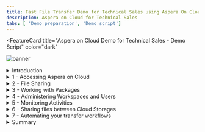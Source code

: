 ```yaml
---
title: Fast File Transfer Demo for Technical Sales using Aspera On Cloud
description: Aspera on Cloud for Technical Sales
tabs: [ 'Demo preparation', 'Demo script']
---
```


<FeatureCard
  title="Aspera on Cloud Demo for Technical Sales - Demo Script"
  color="dark"
  >

![banner](./images/banner-tech.png)

</FeatureCard>

<span id="place1"></span>

<details>
<summary>Introduction</summary>
<br/>
Hello everyone. Today we will demonstrate how Aspera on Cloud transfers, distributes, and synchronizes large files and data sets globally at maximum speed.
<br/><br/>
Today, businesses across industries are facing greater challenges moving large files and massive sets of data quickly and reliably between global sites and teams. Failing to meet these challenges can limit an organization’s ability to meet critical business imperatives that yield increased revenues, reduced costs, improved customer service, and new or improved business models.
<br/><br/>
As the size and volume of data continues to explode and permeate more business processes and decisions, the speed that data moves over the WAN becomes more crucial. However, most enterprise tools in use today cannot reliably and securely move large files and data volumes at high speed over global distances. This is due to the inherent limitations of the Internet’s underlying transfer technology called the Transmission Control Protocol (TCP).
<br/><br/>
Aspera FASP technology has the ability to move large amounts of data in a variety of ways, including both file transfer and streaming.  Regardless of the size of data - megabytes, gigabytes, or terabytes, we can transfer it quickly, securely, and reliably around the world.  Our solutions integrate the latest security technologies, practices and auditing practices to keep your data safe. Today's demo will focus on file transfer.  We will demonstrate the use of our Software as a Service solution Aspera on Cloud to upload and download files to a repository, send packages of files to another party and share files between different cloud storages.
<br/><br/>
This demo shows a typical file transfer scenario between different users in a company. Here we will see how to transfer, distribute, and synchronize files and data sets globally at maximum speed. We will learn how to accelerate collaboration with teams around the world on big data and large files. At the same time, we will see how to automate, monitor and control data transfers and workflows. By the conclusion of this demonstration, we will see how to copy and move files between different Cloud storages. <br/><br/>
Let’s get started!
<br/><br/>

(Demo intro slides <a href="./files/Aspera for TechSellers - Presentation.pptx" target="_blank" rel="noreferrer">here</a>)

<br/>


</details>

<details>
<summary>1 - Accessing Aspera on Cloud</summary>

<br/>

| **1.1** | **Accessing the Environment** |
| :--- | :--- |
| **Narration** | In this demo we are using Aspera on Cloud. Aspera on Cloud is IBM’s on-demand SaaS offering for global content transfer and exchange. The service enables organizations to move large files and data sets – securely and reliably – across on-premises and multi-cloud environments at unrivaled speed. Let’s see Aspera on Cloud in action. Let me begin by logging in.  |
| **Action** &nbsp; 1.1.1 | Open your Aspera on Cloud Demo organization URL. If you don't know your URL, open the <a href="https://ibmaspera.com/help/find-organizations" target="_blank">Welcome to IBM Aspera on Cloud page</a> and click on your organization on **Recently viewed organizations** (if you are not able to see your organization here, find your organization using your email address). <br/><br/> ![](images/access-env-1.png) |
| **Action** &nbsp; 1.1.2 | Click **Log in with IBMid**. (If necessary enter your IBMid and password)  <br/<br/> ![](images/access-env-2.png)|

<br/>

| **1.2** | **Welcome page** |
| :--- | :--- |
| **Narration** | Here we have our Aspera on Cloud organization. Using Aspera on Cloud, organizations can store and readily access files and folders in multiple cloud-based and on-premises storage systems. Sharing among users is as easy as browsing or dragging-and-dropping files – regardless of where the files are located – freeing collaboration from traditional boundaries among colleagues in both local and remote locations. <br/><br/> When we login the first time, we see the list of applications we have access to. Aspera on Cloud include multiples applications: Files to manage and share files and folders; Packages to send and download files; Activity to track usage and user activities; Automation to create automated tasks to simplify workflows and Admin to manage user and configure server settings. Users will only see and access applications that they have permission to use. <br/><br/> In this page, we can define a default app to open by default when we access or Aspera on Cloud organization. Let’s start using Files. |
| **Action** &nbsp; 1.2.1 | Describe and show all apps (don't click). <br/><br/> ![](images/welcome-1.png) |
| **Action** &nbsp; 1.2.2 | Show how to make an app default (don't click). <br/><br/> ![](images/welcome-2.png) |
| **Action** &nbsp; 1.2.3 | Open **Files**. <br/><br/> ![](images/welcome-3.png) |

<br/>

**[Go to top](#place1)**

</details>

<details>

<summary>2 - File Sharing</summary>

<br/>

| **2.1** | **Create Folder** |
| :--- | :--- |
| **Narration** | Here we are in Marketing workspace. But what is a workspace? The workspace is a collection of Aspera on Cloud users working together—on a project perhaps, or in a department or division. Users in a given workspace can freely collaborate with other members of the same workspace. <br/><br/> The workspace name displays in the upper left corner, immediately below the app name (in this case: Files).  You may be a member of more than one workspace. You may have different permissions and access in one workspace than you do in another. <br/><br/> As a workspace member in the Files app, you have access to a collection of folders shared with you by your administrator and by other members of your workspace. When others share a folder, they may share it with you only, or they may share it with multiple people. Your collection of folders may be very different than the collection of another user in the same workspace, though you may share some of the same folders. <br/><br/> Right now, we don’t have any folders in our Workspace. Let’s create the first one. |
| **Action** &nbsp; 2.1.1 | Describe and show the Marketing Workspace (don't click). <br/><br/>  ![](images/folder-1.png) |
| **Action** &nbsp; 2.1.2 | Click **New** (A), then click **Create folder** (B). <br/><br/>  ![](images/folder-2.png) |
| **Action** &nbsp; 2.1.3 | Enter **Campaigns** as your folder name (A) and click **Create** (B). <br/><br/>  ![](images/folder-3.png) |
<br/>

| **2.2** | **Upload File** |
| :--- | :--- |
| **Narration** | Files app members with proper permission can upload files and folders from any accessible source to the app. Once the file or folder is uploaded, that user can share it with others. Until the file or folder is shared, it is visible and accessible only to the user who uploaded it. As part of Marketing team, we need to share a 200MB campaign media file with other members. Let’s see how easy and quick to do it using Aspera. |
| **Action** &nbsp; 2.2.1 | Open **Campaigns** folder. <br/><br/>  ![](images/uploadfile-1.png) |
| **Action** &nbsp; 2.2.2 | Click **New** (A) and click **Upload file** (B). <br/><br/>  ![](images/uploadfile-2.png) |
| **Action** &nbsp; 2.2.3 | If Aspera Connect request permission to access your computer, click **Yes**. <br/><br/>  ![](images/uploadfile-3.png) |
| **Action** &nbsp; 2.2.4 | Feel free to select a file based in your network bandwith. If you have a good network, select a large file, for example 200 MB. <br/><br/>  ![](images/uploadfile-4.png) |
<br/>

| **2.3** | **File Transfer** |
| :--- | :--- |
| **Narration** | Aspera on Cloud uses IBM Aspera’s FASP protocol, which overcomes the limitations of other file-transfer technologies. By moving large data sets at maximum speed, reliably and securely – regardless of network conditions, physical distance between sites, and file size, type, or number – Aspera technology enables a new world of collaboration, sharing, and content delivery. Let’s see here, how fast is to transfer this large file. |
| **Action** &nbsp; 2.3.1 | Click on **Transfer Activity** button. <br/><br/>  ![](images/transfer-1.png) |
| **Action** &nbsp; 2.3.2 | Show the **Transfer Activity details**. <br/><br/>  ![](images/transfer-2.png) |
| **Action** &nbsp; 2.3.3 | Close the **Transfer Activity dialog**. <br/><br/>  ![](images/transfer-3.png) |
<br/>

| **2.4** | **Share with collaborators** |
| :--- | :--- |
| **Narration** | From the Files app we can easily Download, Move, Copy, Favorite, Send in package, and for some files we are able to Preview (for example PDFs, videos and images).  Now, let’s see how to share a folder. Let’s go back to our All Files view. <br/><br/> Sharing folders using the Aspera on Cloud Files app is like collaborating using a shared file repository. Each user has access to certain folders in the repo, with specific permissions to each folder. Files app users can share their folders with others, assigning content permissions to each recipient. Keep in mind that if you upload to your Files app, no one sees your folder until you share it with them. Let’s share our folder, by clicking on context menu and select Share. <br/><br/> In share dialog we can share with a member. We just need to enter the member’s email id. Another possibility is to enter a Workspace name to share with all workspace members. After that, we just need to define the Permissions. Behind the scenes, the user will receive an email about the Share event. Great! our folder is accessible for all members of the Workspace. Later in this demo we will see how to add users in your workspace. |
| **Action** &nbsp; 2.4.1 | Select the **200 MB file checkbox** (A). Show the actions available (B). Click **Cancel** (C).  <br/><br/>  ![](images/sharefolder-1.png) |
| **Action** &nbsp; 2.4.2 | On breadcrumbs, click on **All files** link. <br/><br/>  ![](images/sharefolder-2.png) |
| **Action** &nbsp; 2.4.3 | Click on **Menu** (A) and click **Share** (B). <br/><br/>  ![](images/sharefolder-3.png) |
| **Action** &nbsp; 2.4.4 | In the *Add collaborators* field, enter **Marketing Workspace** (A), show the different type of *Permissions* but keep **Edit** (B), then click **Add** (C). <br/><br/>  ![](images/sharefolder-4.png) |
<br/>

**[Go to top](#place1)**

</details>

<details>

<summary>3 - Working with Packages</summary>

<br/>

| **3.1** | **Sending Files** |
| :--- | :--- |
| **Narration** | So far we explored the basic functions about File app, now let’s explore the Package app! In the Packages app, a package is a collection of digital assets (files, folders, video, images, etc.) that you gather to send to one or more individuals or user groups, or to an Aspera on Cloud shared inbox. <br/><br/> Sending files and folders using the Aspera on Cloud Packages app is very much like sending an email with attachments. Senders use a simple form to address recipients and attach content. Recipients receive a copy of the content and can download it to use however they want. <br/><br/> Here, we can select files from your local machine or select a file from the Files app. And we can easily add a password protection layer. |
| **Action** &nbsp; 3.1.1 |  Click on **App switcher** button (A) and select **Packages** (B). <br/><br/> ![](images/sendfile-1.png)  |
| **Action** &nbsp; 3.1.2 |  Click **Send files** button. <br/><br/> ![](images/sendfile-2.png)  |
| **Action** &nbsp; 3.1.3 |  Enter an **external user email** in *To* field (A), enter a Title (e.g.: **Summer Campaign**) (B), click **Add files** (C) and select **Files** (D).  <br/><br/> ![](images/sendfile-3.png)  |
| **Action** &nbsp; 3.1.4 |  Go ahead and select a file from your local machine. <br/><br/> ![](images/sendfile-4.png)  |
| **Action** &nbsp; 3.1.5 |  Now click **Add Files** (A) again and now select **Upload from Files** (B). <br/><br/> ![](images/sendfile-5.png)  |
| **Action** &nbsp; 3.1.6 |  Open the **Campaigns** folder (A), select the campaign **file** (B) and click **Add** (C). <br/><br/> ![](images/sendfile-6.png)  |
| **Action** &nbsp; 3.1.7 |  Now click **Send**.  <br/><br/> ![](images/sendfile-7.png)  |
| **Action** &nbsp; 3.1.8 |  Open the **Transfer activity dialog**  (A) to show the **files transfer** (B). <br/><br/> ![](images/sendfile-8.png)  |
<br/>

| **3.2** | **Downloading a Package** |
| :--- | :--- |
| **Narration**  | Let’s see how an external user receives a package. Now, we are an external user (for example: a designer from an external Marketing agency). The designer has received an email notifying about them about the new package. <br/><br/> Great! Without any previous registration the user can download one or more files. Notice that a password was not requested. That’s because we didn’t configure it in the last step, it’s optional. Isn’t it easy? |
| **Action** &nbsp; 3.2.1 | Open external user email. Open the Aspera on Cloud email. Click on **Open IBM Aspera on Cloud**. <br/><br/> ![](images/downloadpkg-1.png)  |
| **Action** &nbsp; 3.2.2 | You are welcome to download one or more files and show how fast is the download using Aspera on Cloud. <br/><br/> ![](images/downloadpkg-2.png)  |
<br/>

| **3.3** | **Creating a Submission Link** |
| :--- | :--- |
| **Narration**  | When we need to ask another person to send us files and folders, we can send a submission link. A submission link is a feature of the Packages app. Let’s see how to manage submission links. <br/><br/> When we send a submission link, Aspera on Cloud sends an email notification to our recipients. The notification includes the submission link, which allows them to send us a digital package using Aspera’s high-speed transfer technology, whether or not they have an Aspera account. |
| **Action** &nbsp; 3.3.1 | If necessary, close the *Transfer activity dialog*. <br/><br/> ![](images/mng-sub-link-1.png)  |
| **Action** &nbsp; 3.3.2 | Click **Manage submission links**. <br/><br/> ![](images/mng-sub-link-2.png)  |
| **Action** &nbsp; 3.3.3 | On the Manage links page, click **New link**. <br/><br/> ![](images/mng-sub-link-3.png)  |
| **Action** &nbsp; 3.3.4 | Click **Send** button. <br/><br/> ![](images/mng-sub-link-4.png)  |
| **Action** &nbsp; 3.3.5 | On the *Send link* field, enter the **external user email** (A). On the *Message* field, type any message (B). Then click **Send** (C). <br/><br/> ![](images/mng-sub-link-5.png)  |
<br/>

| **3.4** | **Sending Files with a Submission Link** |
| :--- | :--- |
| **Narration**  | Now, let’s play the role of the external Marketing Designer. When a recipient clicks the submission link in the email notification, Aspera presents a sending portal that allows the user to collect the files and folders we asked for and send them to us in a digital package. The recipient of our invitation can send any number of packages until the link expires or until we revoke the link. |
| **Action** &nbsp; 3.4.1 | Log in back to the external user email. And check the new email from Aspera On Cloud. Click on **Open IBM Aspera on Cloud** button. <br/><br/> ![](images/mng-sub-link-6.png)  |
| **Action** &nbsp; 3.4.2 | In the *Send files* form, enter the **Designer's name** (A), enter the **external user email** (B), enter a title: **Campaign Logos** (C), include one or more files (D). Click **Send** (E). <br/><br/> ![](images/mng-sub-link-7.png) <br/><br/> ![](images/mng-sub-link-8.png) |
<br/>

| **3.5** | **Receiving Files with a Submission Link** |
| :--- | :--- |
| **Narration**  | Back as the marketing employee, the file we requested appears in My inbox. &nbsp; &nbsp; &nbsp; &nbsp; &nbsp; &nbsp; &nbsp; &nbsp; &nbsp; &nbsp; &nbsp; &nbsp; &nbsp; &nbsp; &nbsp; &nbsp; &nbsp; &nbsp; &nbsp; &nbsp; &nbsp; &nbsp; &nbsp; &nbsp; &nbsp; &nbsp; &nbsp; &nbsp; &nbsp; &nbsp; &nbsp; &nbsp; &nbsp; &nbsp; &nbsp; &nbsp; &nbsp; &nbsp; &nbsp; &nbsp; &nbsp; &nbsp; &nbsp; &nbsp; &nbsp; &nbsp; &nbsp; &nbsp; &nbsp; &nbsp; &nbsp; &nbsp; &nbsp; &nbsp; &nbsp; &nbsp; &nbsp; &nbsp; &nbsp; &nbsp; &nbsp; &nbsp; &nbsp; &nbsp; &nbsp; &nbsp; &nbsp; &nbsp; &nbsp; &nbsp; &nbsp; &nbsp; &nbsp; &nbsp; &nbsp; &nbsp; &nbsp; &nbsp; &nbsp; &nbsp; &nbsp; &nbsp; &nbsp; &nbsp; |
| **Action** &nbsp; 3.5.1 | Back to Marketing employee's browser, click on **My inbox**. &nbsp; &nbsp; &nbsp; &nbsp; &nbsp; &nbsp; &nbsp; &nbsp; &nbsp; &nbsp; &nbsp; &nbsp; &nbsp; &nbsp; &nbsp; &nbsp; &nbsp; &nbsp; &nbsp; &nbsp; &nbsp; &nbsp; &nbsp; &nbsp; &nbsp; &nbsp; &nbsp; &nbsp; &nbsp; &nbsp; &nbsp; &nbsp; &nbsp; &nbsp; &nbsp; &nbsp; &nbsp; &nbsp; &nbsp; &nbsp; &nbsp; &nbsp;  &nbsp; &nbsp; &nbsp; &nbsp; &nbsp; &nbsp; &nbsp; &nbsp; &nbsp; &nbsp; &nbsp; &nbsp; &nbsp; &nbsp; &nbsp; &nbsp; &nbsp; &nbsp; &nbsp; &nbsp; &nbsp; &nbsp; &nbsp; &nbsp; &nbsp; &nbsp; &nbsp; &nbsp; &nbsp; &nbsp; &nbsp; &nbsp; &nbsp; &nbsp; &nbsp; &nbsp; &nbsp; &nbsp; &nbsp; &nbsp; &nbsp; &nbsp; <br/><br/> ![](images/mng-sub-link-9.png)  |
| **Action** &nbsp; 3.5.2 | Open the new package (A). And show the files in this package (B).<br/><br/> ![](images/mng-sub-link-10.png)  |
| **Action** &nbsp; 3.5.3 | When ready, **close** the package dialog.<br/><br/> ![](images/mng-sub-link-11.png)  |
<br/>

| **3.6** | **Creating a Shared Inbox** |
| :--- | :--- |
| **Narration**  | Now, let’s check the Shared Inbox concept. A shared inbox is an optional workspace feature similar to a drop box: we can send content directly and simultaneously to all members of the shared inbox without having to address it to particular users or user groups. Let’s create one shared inbox! <br/><br/> Initially we need to enter basic information, for example, a name. Now, we can define more details for this shared inbox. For example, add members, manage links, define settings and email notifications. <br/><br/> As a workspace manager, we can configure metadata fields. When present, these fields allow senders to apply metadata tags to packages they send to a shared inbox; these tags provide information about the package contents without requiring the recipient to open the package. The metadata also allows shared inbox members to search and sort packages easily. If any metadata data fields are required, we cannot send the package without addressing the required field. <br/><br/> Let’s add two metadata fields in our A/B Testing inbox. First a Date-time field to inform the Test Date, and second a Dropdown menu to select the Test Campaign. |
| **Action** &nbsp; 3.6.1 | Click on **Manage shared inboxes**. <br/><br/> ![](images/shared-inbox-1.png)  |
| **Action** &nbsp; 3.6.2 | Click **Create new**. <br/><br/> ![](images/shared-inbox-2.png) |
| **Action** &nbsp; 3.6.3 | Enter a *Name* for your shared inbox (e.g.: **A/B Testing**) (A) and click **Save** (B).<br/><br/> ![](images/shared-inbox-3.png) |
| **Action** &nbsp; 3.6.4 | Show the **Members** tab.<br/><br/> ![](images/shared-inbox-4.png) |
| **Action** &nbsp; 3.6.5 | Show the **Manage links** tab.<br/><br/> ![](images/shared-inbox-5.png) |
| **Action** &nbsp; 3.6.6 | Show the **Settings** tab.<br/><br/> ![](images/shared-inbox-6.png) |
| **Action** &nbsp; 3.6.7 | Open **Metadata** tab (A) and click **Add field** (B).<br/><br/> ![](images/shared-inbox-7.png) |
| **Action** &nbsp; 3.6.8 | Define the metadata as **Date-time** Type (A), **Test Date** as *Label* (B), and *Required* as **On** (C). Click **Save** (D).<br/><br/> ![](images/shared-inbox-8.png) |
| **Action** &nbsp; 3.6.9 | Click **Add field** button again.<br/><br/> ![](images/shared-inbox-9.png) |
| **Action** &nbsp; 3.6.10 | Now, define the metadata as **Dropdown menu** *Type* (A), enter **Campaign** as *Label* (B), click *four* times on **Add Option** button (C) to add the options: **Spring, Summer, Fall and Winter** (D). Click **Save** (E).<br/><br/> ![](images/shared-inbox-10.png) |
| **Action** &nbsp; 3.6.11 | Click **Save**. <br/><br/> ![](images/shared-inbox-11.png) |
<br/>

| **3.7** | **Submitting a Package to a Shared Inbox** |
| :--- | :--- |
| **Narration**  | Let’s test it! To do this we need to send files to our A/B Testing shared inbox. Enter the basic package information, next enter the specific package metadata for our A/B Testing shared inbox. <br/><br/> Now all members of our Shared inbox will receive a notification about the new package. We can check it by accessing our A/B Testing. From here we can explore each package with all the assets and metadata. |
| **Action** &nbsp; 3.7.1 | Click **Send files**.<br/><br/> ![](images/shared-inbox-12.png)  |
| **Action** &nbsp; 3.7.2 | Click on To field and select **Shared Inbox: A/B Testing** (A), enter **B2B Site A/B Testing** as *Title* (B), click **Add files** (C), include some files from your machine (D) and click **Next** (E). <br/><br/> ![](images/shared-inbox-13.png)  |
| **Action** &nbsp; 3.7.3 | Enter a *Test Date* (A) and select **Summer** as *Campaign* (B). Click **Send** (C).<br/><br/> ![](images/shared-inbox-14.png)  |
| **Action** &nbsp; 3.7.4 | Open the **A/B Testing** inbox. <br/><br/> ![](images/shared-inbox-15.png)  |
| **Action** &nbsp; 3.7.5 | Click to open the **B2B Site A/B Testing** package (A). On the **Assets** tab (B), you can show the file shared with all inbox members (C).<br/><br/> ![](images/shared-inbox-16.png)  |
| **Action** &nbsp; 3.7.6 | Open the **Metadata** tab (A), to show the package metadata (B). <br/><br/> ![](images/shared-inbox-17.png)  |
| **Action** &nbsp; 3.7.7 | **Close** the Package dialog.<br/><br/> ![](images/shared-inbox-18.png)  |
<br/>

**[Go to top](#place1)**

</details>

<details>

<summary>4 - Administering Workspaces and Users</summary>

<br/>

| **4.1** | **Create Workspace** |
| :--- | :--- |
| **Narration** | Now, let's explore the basic Administration features of Aspera on Cloud. We’ll start with Workspace creation. As I explained earlier, the workspace is a collection of users working together. The users, packages, files, and folders in one workspace are completely separate from those in another workspace.<br/><br/>So far, we have only one workspace in our organization: Marketing Workspace. Let's create another one: Sales Workspace. <br/><br/>Using the workspace admin page, we can add members to a workspace, define workspace settings or configure the applications available in the Workspace.|
| **Action** &nbsp; 4.1.1 | Open the **App switcher** menu (A) and select **Admin** (B). <br/><br/> ![](images/admin-workspace-1.png)  |
| **Action** &nbsp; 4.1.2 | In the **Workspaces** (A) page, click **Create new** (B).  <br/><br/> ![](images/admin-workspace-2.png) |
| **Action** &nbsp; 4.1.3 | Enter **Sales Workspace** as *Name* (A). Keep the default Storage location. Then click **Create** (B). <br/><br/> ![](images/admin-workspace-3.png) |
| **Action** &nbsp; 4.1.4 | Show the Workspace administration capabilities. <br/><br/> ![](images/admin-workspace-4.png) |
<br/>

| **4.2** | **Shared Folders** |
| :--- | :--- |
| **Narration** | Let's explore the Applications tab to define some Applications settings for this new Workspace. By selecting the Files app, we can unselect the use of global app settings and define specific configurations for the Files app in this new workspace, for example, we can define who can share folders via public links. <br/><br/>Now, let's see how to define a Shared folder in a Workspace. First, we need to create the folder, then give permission to all workspace members.<br/><br/>Before we test it, we need to add our user as member of this workspace. Let's do it! <br/><br/>Great! Now we are ready to test it. We just need to open the Files app. Switch to the new Sales Workspace. Voilá! we can see the Shared folder that we have just created and shared with all workspace members.|
| **Action** &nbsp; 4.2.1 | Open the **Applications** tab (A) and click on **Files** app (B). <br/><br/> ![](images/admin-workspace-5.png)  |
| **Action** &nbsp; 4.2.2 | Uncheck the **Use global app settings** (A) and show some *Collaboration settings* (B).   <br/><br/> ![](images/admin-workspace-6.png) |
| **Action** &nbsp; 4.2.3 | Click **Shared folders**. <br/><br/> ![](images/admin-workspace-7.png) |
| **Action** &nbsp; 4.2.4 | Click **Create new**. <br/><br/> ![](images/admin-workspace-8.png) |
| **Action** &nbsp; 4.2.5 | Copy and Paste the **Secret** of your Access Key (check in Demo Preparation how to do it) (A) and click **Log in** (B). <br/><br/> ![](images/admin-workspace-9.png)  |
| **Action** &nbsp; 4.2.6 | Click **Create folder**.  <br/><br/> ![](images/admin-workspace-10.png) |
| **Action** &nbsp; 4.2.7 | Enter **Sales Enablement** as folder Name (A). Click **Create** (B). <br/><br/> ![](images/admin-workspace-11.png) |
| **Action** &nbsp; 4.2.8 | Select **Sales Enablement** (A) and click **Submit** (B). <br/><br/> ![](images/admin-workspace-12.png) |
| **Action** &nbsp; 4.2.9 | Click **Add all workspace members**. <br/><br/> ![](images/admin-workspace-13.png)  |
| **Action** &nbsp; 4.2.10 | Keep the default values and click **Add**.  <br/><br/> ![](images/admin-workspace-14.png) |
| **Action** &nbsp; 4.2.11 | On the breadcrumbs menu, click on **...** (three dots) link (A). And select **Sales Workspace** (B). <br/><br/> ![](images/admin-workspace-15.png) |
| **Action** &nbsp; 4.2.12 | Open the **Members** tab (A) and click on **Add members** button (B). <br/><br/> ![](images/admin-workspace-16.png) |
| **Action** &nbsp; 4.2.13 | On the *Search for new members* field, enter and select your user (A) and click on **Add** (B). <br/><br/> ![](images/admin-workspace-17.png)  |
| **Action** &nbsp; 4.2.14 | Click to **Refresh** the page.  <br/><br/> ![](images/admin-workspace-18.png) |
| **Action** &nbsp; 4.2.15 | Open the **App switcher** menu again (A) and select **Files** (B). <br/><br/> ![](images/admin-workspace-19.png) |
| **Action** &nbsp; 4.2.16 | Open the Workspace **menu** (A) and select **Sales Workspace** (B). <br/><br/> ![](images/admin-workspace-20.png) |
| **Action** &nbsp; 4.2.17 | Show the new **Sales Enablement**, shared folder. <br/><br/> ![](images/admin-workspace-21.png) |
<br/>

| **4.3** | **Manage Users** |
| :--- | :--- |
| **Narration** | Let's see how to manage users in our organization. Back to the Admin app, we need to open the Users and Management menu. From here we can see all registered users and their status. Let's create a new user. <br/><br/>Now that we have the new user invited to join our organization, let's define his or her workspace membership.  We can easily add a new membership, by defining a role as a workspace manager in our Sales Workspace. Another way to manage users is using Group. The process is almost the same.|
| **Action** &nbsp; 4.3.1 | Open the **App switcher** menu (A) and select **Admin** (B). <br/><br/> ![](images/manage-users-1.png)  |
| **Action** &nbsp; 4.3.2 | Open **Users > Management** menu (A) and click **Create new** (B).  <br/><br/> ![](images/manage-users-2.png) |
| **Action** &nbsp; 4.3.3 | On the *Invite people to join this organization* enter a user id (A). Then click **Create** (B). <br/><br/> ![](images/manage-users-3.png) |
| **Action** &nbsp; 4.3.4 | Open the **Workspace memberships** tab (A). And click on **Add workspace memberships** (B). <br/><br/> ![](images/manage-users-4.png) |
| **Action** &nbsp; 4.3.5 | On the *Role* field, select **Workspace manager** (A), on the *Search for workspaces* field, type and select **Sales Workspace** (B). And click **Add** (C). <br/><br/> ![](images/manage-users-5.png)  |
| **Action** &nbsp; 4.3.6 | On the breadcrumbs menu, click on **Users**.  <br/><br/> ![](images/manage-users-6.png) |
| **Action** &nbsp; 4.3.7 | Here you can show the new user as *Pending* status. <br/><br/> ![](images/manage-users-7.png) |
<br/>

**[Go to top](#place1)**

</details>


<details>

<summary>5 - Monitoring Activities</summary>

<br/>

| **5.1** | **Transfer Activity** |
| :--- | :--- |
| **Narration** | Let’s explore the monitoring capabilities of Aspera on Cloud. The Activity app shows app events and the performance, history, and usage for file transfers. Activity’s responsive engine streams log data to the web application, generating interactive visualizations of real-time and historical data. <br/><br/> Let’s explore the first capability: Transfer activity. Here we can view historic and live transfer activity based on filters. <br/><br/> This page displays real-time and historical transfer data for the organization. It includes context for a given transfer, such as the time of the transfer and whether it completed or failed. We can also review performance data for the resources (workspaces, nodes, and users) associated with your workspace. This can help us identify issues in the system; for example, an inactive server may need to be evaluated for connectivity issues. <br/><br/> And we can easily export the data into a .CSV file and use in any other Data Visualization tool. |
| **Action** &nbsp; 5.1.1 | Open the **App switcher** menu (A) and select **Activity** (B). <br/><br/> ![](images/transfer-activity-1.png)  |
| **Action** &nbsp; 5.1.2 | On the **Transfer activity** page (A), change the filter to show more data (B). Show the information on top of the page (C). <br/><br/> ![](images/transfer-activity-2.png) |
| **Action** &nbsp; 5.1.3 | Scroll down the page, and show the information on bottom of the page. <br/><br/> ![](images/transfer-activity-3.png) |
| **Action** &nbsp; 5.1.4 | Click **Export**. <br/><br/> ![](images/transfer-activity-4.png) |
| **Action** &nbsp; 5.1.5 | Keep the default name (A) and click **Export** (B). You are welcome to show the downloaded CSV file. <br/><br/> ![](images/transfer-activity-5.png) |
<br/>

| **5.2** | **Volume Usage** |
| :--- | :--- |
| **Narration** | Exploring some more, let’s take a look at the second capability of the Activity app: Volume Usage. <br/><br/> Use the Volume usage page to monitor transfer volume for our entire organization or filtered by each component of the transfer system: entitlements, nodes, access keys, workspaces, and users. We can zoom in to data based on configurable time spans. <br/><br/> The graph displays aggregate volume data for a selected time period. The graph is interactive. We can hover over any bar on the graph to see upload and download values for that point in time. |
| **Action** &nbsp; 5.2.1 | Click on **Volume usage**. <br/><br/> ![](images/volume-usage-1.png)  |
| **Action** &nbsp; 5.2.2 | Hover over any bar on the graph to see upload and download values for that point in time. <br/><br/> ![](images/volume-usage-2.png)  |
<br/>

| **5.3** | **File Access** |
| :--- | :--- |
| **Narration** | Let’s see the File Access capability. The File access page displays file accesses by user name or file name. <br/><br/> For example, here we can see all file permissions assigned to our current user. We can use the pagination buttons to check all files. <br/><br/> Another possibility is to use the search field to check the users who have permissions to a specific file. Let’s try it with Campaigns files. <br/><br/> Here we can see the users and the permissions that they have in this file. In this case, it is only one user. |
| **Action** &nbsp; 5.3.1 | Click on **File access**. <br/><br/> ![](images/fileaccess-1.png) |
| **Action** &nbsp; 5.3.2 | By default, the first view of File access page will show all the file permissions assigned to the current user (A), maybe it is necessary to use next page button to find a useful file (B). <br/><br/> ![](images/fileaccess-2.png) |
| **Action** &nbsp; 5.3.3 | On the search field, enter **Campaigns** as the file name (A) and select one of the file that you see in the result dialog (B). <br/><br/> ![](images/fileaccess-3.png) |
| **Action** &nbsp; 5.3.4 | Show the user and permission in this specific file. <br/><br/> ![](images/fileaccess-4.png) |
<br/>

| **5.4** | **Application Events** |
| :--- | :--- |
| **Narration** | We arrived at the final capability to explore, the Application events page. <br/><br/> The Application events page displays data for all app events, filterable by event type (such as user login or file creation), and time. Here we can get insights into events throughout our Aspera on Cloud applications, for security and monitoring purposes. <br/><br/> We can monitor different types of events, some examples include: Log in, log out; workspace creation or deletion; packages sent, received or downloaded; File uploaded; Folder shared; or even when a User has left a shared folder. |
| **Action** &nbsp; 5.4.1 | Click on **Application events**. <br/><br/> ![](images/appevents-1.png) |
| **Action** &nbsp; 5.4.2 | Filter by specific **date**. <br/><br/> ![](images/appevents-2.png) |
| **Action** &nbsp; 5.4.3 | Show and filter by specific Event type (e.g.: **Sent a package**). <br/><br/> ![](images/appevents-3.png) |

<br/>

**[Go to top](#place1)**

</details>

<details>

<summary>6 - Sharing files between Cloud Storages </summary>

<br/>

| **6.1** | **Attach your IBM Cloud storage** |
| :--- | :--- |
| **Narration** | We can attach an existing Cloud storage to your Aspera on Cloud organization. Once attached, we can make the bucket and its contents available to our users in the form of administratively shared folders.<br/><br/>To attach our Cloud Storages in Aspera on Cloud, we need to create nodes. An IBM Aspera node is a computing machine (physical, virtual, or container) on which IBM Aspera High-Speed Transfer Server software is installed. The Aspera on Cloud subscription comes provisioned with one node, managed by IBM Aspera and connected to storage in IBM Cloud. We can connect additional storage to our Aspera on Cloud organization, either by attaching our own IBM Aspera HSTS node or cluster, or by using Aspera Transfer Service (ATS), the Aspera-managed auto-scaling transfer cluster.<br/><br/>Now, let's use the Admin app to create a new node using IBM Cloud Object Storage (COS). On the new node page, let's attach a cloud storage. Here we enter all the details of our IBM Cloud Object Storage. It is important to highlight that our IBM Cloud Storage must be in a region that is supported by the transfer service. In this demo, we will use a Storage in the United States South region. Now, we just need to enter access key and secret profile.<br/><br/>Great, here we have our IBM COS node. We just need to save the node access key and secret, because we will need that later to manage this node.|
| **Action** &nbsp; 6.1.1 |  Open the **App switcher** menu (A) and select **Admin** (B).<br/><br/> ![](images/attach-icos-1.png) |
| **Action** &nbsp; 6.1.2 |  Open the **Nodes and storage** menu (A) and click on **Nodes** page (B).<br/><br/> ![](images/attach-icos-2.png) |
| **Action** &nbsp; 6.1.3 |  Click **Create new**. <br/><br/> ![](images/attach-icos-3.png) |
| **Action** &nbsp; 6.1.4 |  Click **Attach my cloud storage**.<br/><br/> ![](images/attach-icos-4.png) |
| **Action** &nbsp; 6.1.5 |  Enter **IBM-COS** as *Name* (A). Select **IBM COS** as *Storage*  (B). Select **us-south** as *Region* (C). Paste your **access_key_id** in *Access key ID* field (D), copied in the Demo Preparation part. Paste your **secret_access_key** in *Access key* secret field (E), copied in the Demo Preparation part.  Paste the **Bucket name** in Bucket field (F), copied in the Demo Preparation part. Enter **/** in *Path* field (G). Then click **Create** (H). <br/><br/> ![](images/attach-icos-5.png) |
| **Action** &nbsp; 6.1.6 |  **Download** or take notes of your IBM-COS node **Access key** (A) and **Secret** (B). You will need them later. **Close** the dialog (C).<br/><br/> ![](images/attach-icos-6.png) |
| **Action** &nbsp; 6.1.7 |  Paste your **IBM-COS Secret** (A) and click **Log in** (B). <br/><br/> ![](images/attach-icos-7.png) |
<br/>

| **6.2** | **Attach your Azure Blob storage (Optional)** |
| :--- | :--- |
| **Narration** | Now, let's create a new node using Azure Blob Storage. Let's repeat the same steps, but now let's select Azure Blob Storage. It is important to highlight that our Azure Storage must be in a region that is supported by the transfer service. In this demo, we will use a Storage in the U.S. South region. As before we have to enter access key and secret profile.<br/><br/>Great, here we have our Azure node. We just need to save the node access key and secret, because we will need that later to manage this Azure node. |
| **Action** &nbsp; 6.2.1 |  On the *Breadcrumbs*, click on **Nodes**.<br/><br/> ![](images/attach-azure-1.png) |
| **Action** &nbsp; 6.2.2 |  Click **Create new**.<br/><br/> ![](images/attach-azure-2.png) |
| **Action** &nbsp; 6.2.3 |  Click **Attach my cloud storage**.<br/><br/> ![](images/attach-azure-3.png) |
| **Action** &nbsp; 6.2.4 |  Enter **Azure** as *Name* (A). Select **Microsoft Azure Blob** as *Storage*  (B). Select **eastus** as *Region* (C). Select **Block** as *API type* (D). Select **Key** as *Storage credentials* (E). Paste your **Storage account name** in *Storage account* field (F), copied in the Demo Preparation part. Paste your **Key** in *Key* field (G), copied in the Demo Preparation part.  Copy the **Container name** in *Container* field (H). <br/><br/> ![](images/attach-azure-4.png) |
| **Action** &nbsp; 6.2.5 |  Enter **/** in *Path* field (A). Then click **Create** (B). <br/><br/> ![](images/attach-azure-5.png) |
| **Action** &nbsp; 6.2.6 |  **Download** or take notes of your Azure node **Access key** (A) and **Secret** (B). You will need them later. **Close** the dialog (C).<br/><br/> ![](images/attach-azure-6.png) |
| **Action** &nbsp; 6.2.7 |  Paste your **Azure** (A) and click **Log in** (B).<br/><br/> ![](images/attach-azure-7.png) |
<br/>

| **6.3** | **Create Shared Folders using IBM-COS node** |
| :--- | :--- |
| **Narration** | Now that we have our nodes attached with Cloud Storage, we can use them to support a workspace. Let's create a Shared Folder using IBM-COS in Marketing Workspace. Let's open the Marketing Workspace configuration page. In the Files Application settings, let's create a Shared Folder. But now, we will use the IBM-COS storage. Let's take advantage this UI to create a new folder in the IBM Cloud Object Storage. Now the IBM-COS share folder is created, let's share this with all Workspace members. |
| **Action** &nbsp; 6.3.1 |  Click on **Workspaces**.<br/><br/> ![](images/cloud-folder-1.png) |
| **Action** &nbsp; 6.3.2 |  Click on **Marketing Workspace**.<br/><br/> ![](images/cloud-folder-2.png) |
| **Action** &nbsp; 6.3.3 |  Open the **Applications** tab (A) and click on **Files** app (B).<br/><br/> ![](images/cloud-folder-3.png) |
| **Action** &nbsp; 6.3.4 |  Click **Shared folders**.<br/><br/> ![](images/cloud-folder-4.png) |
| **Action** &nbsp; 6.3.5 |  Click **Create new**.<br/><br/> ![](images/cloud-folder-5.png) |
| **Action** &nbsp; 6.3.6 |  Select **IBM-COS** node (A). Paste the Secret of your IBM-COS node (B) and click **Log in** (C).<br/><br/> ![](images/cloud-folder-6.png) |
| **Action** &nbsp; 6.3.7 |  Click **Create folder**.<br/><br/> ![](images/cloud-folder-7.png) |
| **Action** &nbsp; 6.3.8 |  Enter **Campaigns** as folder Name (A). Click **Create** (B).<br/><br/> ![](images/cloud-folder-8.png) |
| **Action** &nbsp; 6.3.9 |  Enter **IBM-COS** as *Display name* (A) and click **Submit** (B).<br/><br/> ![](images/cloud-folder-9.png) |
| **Action** &nbsp; 6.3.10 |  Click **Add all workspace members**.<br/><br/> ![](images/cloud-folder-10.png) |
| **Action** &nbsp; 6.3.11 |  Keep the default values and click **Add**. <br/><br/> ![](images/cloud-folder-11.png) |
| **Action** &nbsp; 6.3.12 |  On the breadcrumbs menu, click on **Shared folders**.<br/><br/> ![](images/cloud-folder-12.png) |
<br/>

| **6.4** | **Create Shared Folders using Azure node (Optional)** |
| :--- | :--- |
| **Narration** | Now, let's repeat the same steps using the Azure Blob Storage. Let's create a Testing folder in the Azure storage. And share the Azure shared folder with all workspace members. |
| **Action** &nbsp; 6.4.1 |  Click **Create new**.<br/><br/> ![](images/azure-folder-1.png) |
| **Action** &nbsp; 6.4.2 |  Select **Azure** node (A). Paste the **Secret** of your Azure node (B) and click **Log in** (C).<br/><br/> ![](images/azure-folder-2.png) |
| **Action** &nbsp; 6.4.3 |  Click **Create folder**.<br/><br/> ![](images/azure-folder-3.png) |
| **Action** &nbsp; 6.4.4 |  Enter **Testing** as folder Name (A). Click **Create** (B).<br/><br/> ![](images/azure-folder-4.png) |
| **Action** &nbsp; 6.4.5 |  Enter **Azure** as *Display name* (A) and click **Submit** (B).<br/><br/> ![](images/azure-folder-5.png) |
| **Action** &nbsp; 6.4.6 |  Click **Add all workspace members**.<br/><br/> ![](images/azure-folder-6.png) |
| **Action** &nbsp; 6.4.7 |  Keep the default values and click **Add**. <br/><br/> ![](images/azure-folder-7.png) |
| **Action** &nbsp; 6.4.8 |  On the breadcrumbs menu, click on **...** (three dots) link (A). And select **Marketing Workspace** (B).<br/><br/> ![](images/azure-folder-8.png) |
| **Action** &nbsp; 6.4.9 |  Click **Save**. <br/><br/> ![](images/azure-folder-9.png) |
| **Action** &nbsp; 6.4.10 |  Click **Refresh**. <br/><br/> ![](images/azure-folder-10.png) |
<br/>

| **6.5** | **Copy files between different Cloud Providers (Optional)** |
| :--- | :--- |
| **Narration** | Great, now we should have two folders in our Marketing Workspace, one is showing files in IBM Cloud Object Storage and other is showing files in Azure Blob Storage. Let's check them! <br/><br/>We just need to open the Files app, and voilá! we have our two shared folders using different cloud providers. Let's see the files there! <br/><br/>Here we have the Azure Shared folder. This New Site Project file and the Testing folders are stored in Azure Blob Storage. Now, let's explore the IBM-COS shared folder. The Campaign Video and the Campaigns folder are stored in IBM Cloud Object Storage. <br/><br/>Now, let's see how easy is to use Aspera UI to copy or move files between different Cloud Storages. We just need to select the file and click copy. Then select the other Storage folder. It is easy, isn't? And more, you are using the IBM Aspera's FASP protocol, which overcomes the limitations of other file-transfer technologies. With this technology you can move large data sets at maximum speed. <br/><br/>Here we are transferring file from IBM Cloud Object Storage to Azure Blob Storage, but we can do that with other Cloud Providers too, including AWS S3 and Google Cloud Storage.|
| **Action** &nbsp; 6.5.1 |  Open the **App switcher** menu (A) and select **Files** (B).<br/><br/> ![](images/copy-files-cloud-1.png) |
| **Action** &nbsp; 6.5.2 |  On the Workspace switcher (A), change to **Marketing Workspace** (B). <br/><br/> ![](images/copy-files-cloud-2.png) |
| **Action** &nbsp; 6.5.3 |  Open the **Azure** folder.<br/><br/> ![](images/copy-files-cloud-3.png) |
| **Action** &nbsp; 6.5.4 |  Show the file available in Azure Blob Storage (A) and show the folder created in the previous section (B).<br/><br/> ![](images/copy-files-cloud-4.png) |
| **Action** &nbsp; 6.5.5 |  On the *Breadcrumbs*, click on **All files**.<br/><br/> ![](images/copy-files-cloud-5.png) |
| **Action** &nbsp; 6.5.6 |  Click on **IBM-COS** folder.<br/><br/> ![](images/copy-files-cloud-6.png) |
| **Action** &nbsp; 6.5.7 |  Show the file available in IBM Cloud Object Storage (A) and show the folder created in the previous section (B). <br/><br/> ![](images/copy-files-cloud-7.png) |
| **Action** &nbsp; 6.5.8 |  Click the **Checkbox** (A) of *Campaign Video* file and click **Copy** (B).<br/><br/> ![](images/copy-files-cloud-8.png) |
| **Action** &nbsp; 6.5.9 |  Click **Azure** folder (A) and click **Copy** (B). <br/><br/> ![](images/copy-files-cloud-9.png) |
| **Action** &nbsp; 6.5.10 |  **Open** the *Transfer activity* dialog (A) and show the **node to node** transfer (B). <br/><br/> ![](images/copy-files-cloud-10.png) |
| **Action** &nbsp; 6.5.11 |  **Close** the *Transfer activity* dialog (A) and open the **All files** link on *Breadcrumbs* (B).<br/><br/> ![](images/copy-files-cloud-11.png) |
| **Action** &nbsp; 6.5.12 |  Open the **Azure** folder. <br/><br/> ![](images/copy-files-cloud-3.png) |
| **Action** &nbsp; 6.5.13 |  Show the **Campaign Video** file. <br/><br/> ![](images/copy-files-cloud-13.png) |
| **Action** &nbsp; 6.5.14 |  You are welcome to repeat the steps and now copy the New Site Project file from Azure to IBM-COS. |
<br/>

**[Go to top](#place1)**

</details>

<details>

<summary>7 - Automating your transfer workflows</summary>

<br/>

| **7.1** | **Create a Workflow** |
| :--- | :--- |
| **Narration** | The Automation app in Aspera on Cloud lets us create automated workflows that initiate file transfers, make calls to an API, and send notifications to users. In this part of the demo we will explore this app, its components, key concepts for automated workflows and jobs, and provides an example use case, to copy files received in a Shared Inbox to a Third party cloud storage. Let's get started!<br/><br/>Here in the Automation app, we begin by creating a new Campaign Automation workflow. |
| **Action** &nbsp; 7.1.1 |  Open the **App switcher** menu (A) and select **Automation** (B).<br/><br/> ![](images/automation-1.png) |
| **Action** &nbsp; 7.1.2 |  Click **Create new**.<br/><br/> ![](images/automation-2.png) |
| **Action** &nbsp; 7.1.3 |  Enter **Campaign Automation** as workflow *Name* (A). Click **Submit** (B). <br/><br/> ![](images/automation-3.png) |
<br/>

| **7.2** | **Define a Trigger** |
| :--- | :--- |
| **Narration** | The first thing we need to define is how to trigger the workflow. Workflow triggers include scheduled or time based events; file, folder, and shared inbox events; and so on. For our demo, let's use a Shared inbox event. In this case, the workflow will start when a package arrives in an inbox. <br/><br/>Let's select the A/B Testing inbox that we created previously in the Marketing Workspace. |
| **Action** &nbsp; 7.2.1 |  Click **Shared inbox event**.<br/><br/> ![](images/trigger-1.png) |
| **Action** &nbsp; 7.2.2 |  Type and select **Marketing Workspace** in *Workspace* field (A). In **Shared inbox**, select the **A/B Testing** (B). Keep all the other values as default. Click **Save** (C). <br/><br/> ![](images/trigger-2.png) |
<br/>

| **7.3** | **Define an Action** |
| :--- | :--- |
| **Narration** | Now, we need to define an action to be executed after the workflow trigger. Workflow actions include transfer, send a package, notify, call an API, and so on. In this demo, let's use a Transfer action. This action will transfer the files received in the Shared inbox to a Node folder. In our case, the workflow will copy the files to Azure Testing folder. |
| **Action** &nbsp; 7.3.1 |  Click on the **Add step (+)** button.<br/><br/> ![](images/action-1.png) |
| **Action** &nbsp; 7.3.2 |  Select **Transfer** as action type.<br/><br/> ![](images/action-2.png) |
| **Action** &nbsp; 7.3.3 |  Open the **Source of your transfer** section (A). On the *Source location* field, select **Same as trigger** (B). Open the **Destination of your transfer** section (C). On *Select a folder* field, select **On a node** (D).  Click **Select a node** button (E). <br/><br/> ![](images/action-3.png) |
| **Action** &nbsp; 7.3.4 |  Select **Azure** as node Name (A).  And paste your **Azure Node Secret** (B). Click **Log in** (C).<br/>Note: If you didn't create an Azure Trial account because the Credit Card issue, no problem, go ahead and select IBM-COS as node. Any external node storage works for this scenario. <br/><br/> ![](images/action-4.png) |
| **Action** &nbsp; 7.3.5 |  Select the **Testing** folder, or any other folder available in your node (A) and click **Select** (B).<br/><br/> ![](images/action-5.png) |
| **Action** &nbsp; 7.3.6 |  Keep the other values as default and click **Save**. <br/><br/> ![](images/action-6.png) |
<br/>

| **7.4** | **Testing the Workflow** |
| :--- | :--- |
| **Narration** | Great, our workflow is ready. Before we test it, let's activate it! To activate the workflow we’ll  submit a file to our A/B Testing Shared inbox in Package app. <br/><br/>We just need to select a file to submit, and inform the package metadata, including the Test Date and Campaign type. <br/><br/>Great, our file was submitted. |
| **Action** &nbsp; 7.4.1 |  Click **Activate**.<br/><br/> ![](images/testing-wfw-1.png) |
| **Action** &nbsp; 7.4.2 |  Click **Activate** again.<br/><br/> ![](images/testing-wfw-2.png) |
| **Action** &nbsp; 7.4.3 |  Open the **App switcher** menu (A) and select **Packages** (B).<br/><br/> ![](images/testing-wfw-3.png) |
| **Action** &nbsp; 7.4.4 |  Click **Send files**.<br/><br/> ![](images/testing-wfw-4.png) |
| **Action** &nbsp; 7.4.5 |  Select **A/B Testing** Shared inbox in *To* field (A). Enter a *Title* (e.g.: **Mobile App A/B Testing**) (B). Click **Add files > Files** button (C). And select a file (e.g.: 10 Mb) in your local machine (D). Click **Next** (E).<br/><br/> ![](images/testing-wfw-5.png) |
| **Action** &nbsp; 7.4.6 |  Enter a **Test Date** (A). Select a *Campaign* type (e.g.: **Fall**) (B). And click **Send** (C).<br/><br/> ![](images/testing-wfw-6.png) |
| **Action** &nbsp; 7.4.7 |  **Open** the *Transfer activity* dialog (A). Check the *File Uploading* message (B). When is done, **close** the *Transfer activity* dialog (C). <br/><br/> ![](images/testing-wfw-7.png) |
<br/>

| **7.5** | **Check the Automation** |
| :--- | :--- |
| **Narration** | Now, let's check our automation. Back to the Automation app, let's open the Job queue page. <br/><br/>In this page, we can see all running, queued and completed jobs. After few minutes, we can see that our first campaign automation job is completed. Here we can see the job details. <br/><br/>Let's use our Azure shared folder in Files app to confirm that our file was copied to Azure Blob Storage. <br/><br/>Great, here we can see the file that we sent using the Package app. It was copied to Azure. With this simple automation, it is easy to enable teams that are using other cloud providers to collaborate and work with different files and take advantage of fast file sharing of Aspera on Cloud to move large files around the globe. <br/><br/>We have arrived at the conclusion of our demonstration.|
| **Action** &nbsp; 7.5.1 |  Open the **App switcher** menu (A) and select **Automation** (B).<br/><br/> ![](images/chk-automation-1.png) |
| **Action** &nbsp; 7.5.2 |  Click **Job queue**.<br/><br/> ![](images/chk-automation-2.png) |
| **Action** &nbsp; 7.5.3 |  Open the **Campaign Automation** *job* to see the *Job details* dialog.<br/><br/> ![](images/chk-automation-3.png) |
| **Action** &nbsp; 7.5.4 |  Open and show the **Step 1 - Trigger** section (A). Open and show the **Step 2- Action** section (B). **Close** the Job details dialog.<br/><br/> ![](images/chk-automation-4.png) |
| **Action** &nbsp; 7.5.5 |  Open the **App switcher** menu (A) and select **Files** (B).<br/><br/> ![](images/chk-automation-5.png) |
| **Action** &nbsp; 7.5.6 |  Open the **Azure** folder (or any other Storage node folder that you are using in the Automation Workflow).<br/><br/> ![](images/chk-automation-6.png) |
| **Action** &nbsp; 7.5.7 |  Open the **Testing** folder (or any other folder that you are using the Automation Workflow)<br/><br/> ![](images/chk-automation-7.png) |
| **Action** &nbsp; 7.5.8 |  Open the **contents** folder.<br/><br/> ![](images/chk-automation-8.png) |
| **Action** &nbsp; 7.5.9 |  Show the file submitted to the Shared Inbox using the Package app.<br/><br/> ![](images/chk-automation-9.png) |
<br/>

**[Go to top](#place1)**

</details>

<details>
<summary>Summary</summary>

<br/>
Let’s summarize what we’ve done today.
<br/><br/>

In this demo we: accessed the Aspera on Cloud environment and explored the capabilities; managed and shared files and folders; sent and downloaded packages;  administered workspaces and users; tracked usage and user activities; shared files between cloud storages; and also automated our transfer workflow.

<br/><br/>

From a business perspective we used Aspera on Cloud to access and move data in a fast, secure, and reusable way, by liberating data locked away in multiple file sharing systems. With Aspera, we are able to improve customer satisfaction by providing easier access to data spread across multiple locations.

<br/><br/>

Thank you for your time and attention.

<br/>

**[Go to top](#place1)**

</details>
